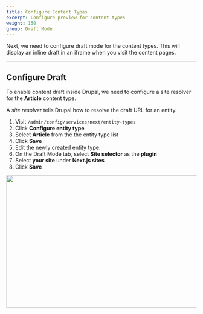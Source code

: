 ```yaml
---
title: Configure Content Types
excerpt: Configure preview for content types
weight: 150
group: Draft Mode
---
```


Next, we need to configure draft mode for the content types. This will display an inline draft in an iframe when you visit the content pages.

---

## Configure Draft

To enable content draft inside Drupal, we need to configure a site resolver for the **Article** content type.

<Callout>

A _site resolver_ tells Drupal how to resolve the draft URL for an entity.

</Callout>

1. Visit `/admin/config/services/next/entity-types`
2. Click **Configure entity type**
3. Select **Article** from the the entity type list
4. Click **Save**
5. Edit the newly created entity type.
6. On the Draft Mode tab, select **Site selector** as the **plugin**
7. Select **your site** under **Next.js sites**
8. Click **Save**

<Img
  src="/images/next-drupal-configure-entity-type.jpg"
  width="600"
  height="350"
  layout="responsive"
  mb="8"
/>
